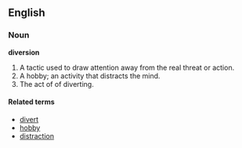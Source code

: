 ==English==
=== Noun ===
'''diversion'''
# A tactic used to draw attention away from the real threat or action.
# A hobby; an activity that distracts the mind.
# The act of of diverting.
==== Related terms ====
*[[divert]]
*[[hobby]]
*[[distraction]]